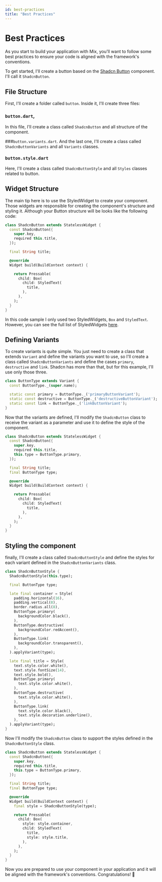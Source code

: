```yaml
---
id: best-practices
title: "Best Practices"
---
```



# Best Practices
As you start to build your application with Mix, you'll want to follow some best practices to ensure your code is aligned with the framework's conventions.

To get started, I'll create a button based on the [Shadcn Button](https://ui.shadcn.com/docs/components/button) component. I'll call it `ShadcnButton`. 

## File Structure
First, I'll create a folder called `button`. Inside it, I'll create three files:

### `button.dart`,
In this file, I'll create a class called `ShadcnButton` and all structure of the component.

###`button.variants.dart`.
And the last one, I'll create a class called `ShadcnButtonVariants` and all `Variants` classes.

### `button.style.dart`
Here, I'll create a class called `ShadcnButtonStyle` and all `Styles` classes related to button.

## Widget Structure
The main tip here is to use the StyledWidget to create your component. Those widgets are responsible for creating the component's structure and styling it. Although your Button structure will be looks like the following code:

```dart
class ShadcnButton extends StatelessWidget {
  const ShadcnButton({
    super.key,
    required this.title,
  });

  final String title;

  @override
  Widget build(BuildContext context) {

    return Pressable(
      child: Box(
        child: StyledText(
          title,
        ),
      ),
    );
  }
}
```

In this code sample I only used two StyledWidgets, `Box` and `StyledText`. However, you can see the full list of StyledWidgets [here](/styled-widgets).

## Defining Variants
To create variants is quite simple. You just need to create a class that extends `Variant` and define the variants you want to use, so I'll create a class called `ShadcnButtonVariants` and define the cases `primary`, `destructive` and `link`. Shadcn has more than that, but for this example, I'll use only those three.

```dart
class ButtonType extends Variant {
  const ButtonType._(super.name);

  static const primary = ButtonType._('primaryButtonVariant');
  static const destructive = ButtonType._('destructiveButtonVariant');
  static const link = ButtonType._('linkButtonVariant');
}
```

Now that the variants are defined, I'll modify the `ShadcnButton` class to receive the variant as a parameter and use it to define the style of the component.

```dart
class ShadcnButton extends StatelessWidget {
  const ShadcnButton({
    super.key,
    required this.title,
    this.type = ButtonType.primary,
  });

  final String title;
  final ButtonType type;

  @override
  Widget build(BuildContext context) {

    return Pressable(
      child: Box(
        child: StyledText(
          title,
        ),
      ),
    );
  }
}

```

## Styling the component

finally, I'll create a class called `ShadcnButtonStyle` and define the styles for each variant defined in the `ShadcnButtonVariants` class.

```dart
class ShadcnButtonStyle {
  ShadcnButtonStyle(this.type);

  final ButtonType type;

  late final container = Style(
    padding.horizontal(16),
    padding.vertical(8),
    border.radius.all(8),
    ButtonType.primary(
      backgroundColor.black(),
    ),
    ButtonType.destructive(
      backgroundColor.redAccent(),
    ),
    ButtonType.link(
      backgroundColor.transparent(),
    ),
  ).applyVariant(type);

  late final title = Style(
    text.style.color.white(),
    text.style.fontSize(14),
    text.style.bold(),
    ButtonType.primary(
      text.style.color.white(),
    ),
    ButtonType.destructive(
      text.style.color.white(),
    ),
    ButtonType.link(
      text.style.color.black(),
      text.style.decoration.underline(),
    ),
  ).applyVariant(type);
}
```

Now I'll modify the `ShadcnButton` class to support the styles defined in the `ShadcnButtonStyle` class.

```dart
class ShadcnButton extends StatelessWidget {
  const ShadcnButton({
    super.key,
    required this.title,
    this.type = ButtonType.primary,
  });

  final String title;
  final ButtonType type;

  @override
  Widget build(BuildContext context) {
    final style = ShadcnButtonStyle(type);

    return Pressable(
      child: Box(
        style: style.container,
        child: StyledText(
          title,
          style: style.title,
        ),
      ),
    );
  }
}
```

Now you are prepared to use your component in your application and it will be aligned with the framework's conventions. Congratulations! 🎉
